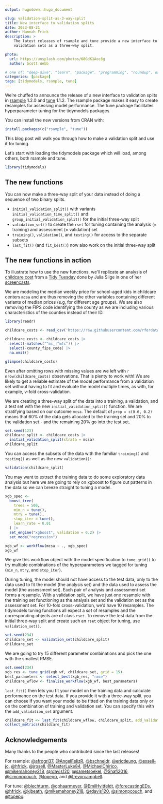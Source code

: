 ```yaml
---
output: hugodown::hugo_document

slug: validation-split-as-3-way-split
title: New interface to validation splits
date: 2023-08-21
author: Hannah Frick
description: >
    The latest releases of rsample and tune provide a new interface to 
    validation sets as a three-way split.

photo:
  url: https://unsplash.com/photos/68GdK1Aoc8g
  author: Scott Webb

# one of: "deep-dive", "learn", "package", "programming", "roundup", or "other"
categories: [package] 
tags: [tidymodels, rsample, tune]
---
```


<!--
TODO:
* [x] Look over / edit the post's title in the yaml
* [x] Edit (or delete) the description; note this appears in the Twitter card
* [x] Pick category and tags (see existing with `hugodown::tidy_show_meta()`)
* [x] Find photo & update yaml metadata
* [x] Create `thumbnail-sq.jpg`; height and width should be equal
* [x] Create `thumbnail-wd.jpg`; width should be >5x height
* [x] `hugodown::use_tidy_thumbnails()`
* [x] Add intro sentence, e.g. the standard tagline for the package
* [x] `usethis::use_tidy_thanks()`
-->

We're chuffed to announce the release of a new interface to validation splits in [rsample](https://rsample.tidymodels.org/) 1.2.0 and [tune](https://tune.tidymodels.org/) 1.1.2. The rsample package makes it easy to create resamples for assessing model performance. The tune package facilitates hyperparameter tuning for the tidymodels packages.

You can install the new versions from CRAN with:

```r
install.packages(c("rsample", "tune"))
```

This blog post will walk you through how to make a validation split and use it for tuning.

<!-- You can see a full list of changes in the [release notes]({ github_release }) -->

Let's start with loading the tidymodels package which will load, among others, both rsample and tune.

```r
library(tidymodels)
```

## The new functions

You can now make a three-way split of your data instead of doing a sequence of two binary splits.

- `initial_validation_split()` with variants `initial_validation_time_split()` and `group_initial_validation_split()` for the initial three-way split
- `validation_set()` to create the `rset` for tuning containing the analysis (= training) and assessment (= validation) set
- `training()`, `validation()`, and `testing()` for access to the separate subsets
- `last_fit()` (and `fit_best()`) now also work on the initial three-way split

## The new functions in action

To illustrate how to use the new functions, we'll replicate an analysis of [childcare cost](https://github.com/rfordatascience/tidytuesday/blob/master/data/2023/2023-05-09/readme.md) from a [Tidy Tuesday](https://github.com/rfordatascience/tidytuesday) done by Julia Silge in one of her [screencasts](https://juliasilge.com/blog/childcare-costs/).

We are modeling the median weekly price for school-aged kids in childcare centers `mcsa` and are thus removing the other variables containing different variants of median prices (e.g, for different age groups). We are also removing the FIPS code identifying the county as we are including various characteristics of the counties instead of their ID.

```r
library(readr)

childcare_costs <- read_csv('https://raw.githubusercontent.com/rfordatascience/tidytuesday/master/data/2023/2023-05-09/childcare_costs.csv')

childcare_costs <- childcare_costs |>
  select(-matches("^mc_|^mfc")) |>
  select(-county_fips_code) |>
  na.omit() 

glimpse(childcare_costs)
```

Even after omitting rows with missing values are we left with `r nrow(childcare_costs)` observations. That is plenty to work with! We are likely to get a reliable estimate of the model performance from a validation set without having to fit and evaluate the model multiple times, as with, for example, v-fold cross-validation.

We are creating a three-way split of the data into a training, a validation, and a test set with the new `initial_validation_split()` function. We are stratifying based on our outcome `mcsa`. The default of `prop = c(0.6, 0.2)` means that 60% of the data gets allocated to the training set and 20% to the validation set - and the remaining 20% go into the test set.

```r
set.seed(123)
childcare_split <- childcare_costs |>
  initial_validation_split(strata = mcsa)
childcare_split
```

You can access the subsets of the data with the familiar `training()` and `testing()` as well as the new `validation()`:

```r
validation(childcare_split)
```

You may want to extract the training data to do some exploratory data analysis but here we are going to rely on xgboost to figure out patterns in the data so we can breeze straight to tuning a model.

```r
xgb_spec <-
  boost_tree(
    trees = 500,
    min_n = tune(),
    mtry = tune(),
    stop_iter = tune(),
    learn_rate = 0.01
  ) |>
  set_engine("xgboost", validation = 0.2) |>
  set_mode("regression")

xgb_wf <- workflow(mcsa ~ ., xgb_spec)
xgb_wf
```

We give this workflow object with the model specification to `tune_grid()` to try multiple combinations of the hyperparameters we tagged for tuning (`min_n`, `mtry`, and `stop_iter`). 

<!-- But `tune_grid()` also needs data to fit the model on and data to assess the fitted model on! That's the training set and the validation set. The test set needs to be put aside until we've picked our final model. -->
<!-- The new `validation_set()` function takes our initial three-way split object and returns the training set and the validation set, ready for use with the tuning functions like `tune_grid()`. -->

During tuning, the model should not have access to the test data, only to the data used to fit the model (the analysis set) and the data used to assess the model (the assessment set). Each pair of analysis and assessment set forms a resample. With a validation split, we have just one resample with the training set functioning as the analysis set and the validation set as the assessment set. For 10-fold cross-validation, we'd have 10 resamples. The tidymodels tuning functions all expect a _set_ of resamples and the corresponding objects are of class `rset`. 
To remove the test data from the initial three-way split and create such an `rset` object for tuning, use `validation_set()`.

```r
set.seed(234)
childcare_set <- validation_set(childcare_split)
childcare_set
```

We are going to try 15 different parameter combinations and pick the one with the smallest RMSE.

```r
set.seed(234)
xgb_res <- tune_grid(xgb_wf, childcare_set, grid = 15)
best_parameters <- select_best(xgb_res, "rmse")
childcare_wflow <- finalize_workflow(xgb_wf, best_parameters)
```

`last_fit()` then lets you fit your model on the training data and calculate performance on the test data. If you provide it with a three-way split, you can choose if you want your model to be fitted on the training data only or on the combination of training and validation set. You can specify this with the `add_validation_set` argument.

```r
childcare_fit <- last_fit(childcare_wflow, childcare_split, add_validation_set = TRUE)
collect_metrics(childcare_fit)
```

## Acknowledgements

Many thanks to the people who contributed since the last releases!

For rsample: [&#x0040;afrogri37](https://github.com/afrogri37), [&#x0040;AngelFelizR](https://github.com/AngelFelizR), [&#x0040;bschneidr](https://github.com/bschneidr), [&#x0040;erictleung](https://github.com/erictleung), [&#x0040;exsell-jc](https://github.com/exsell-jc), [&#x0040;hfrick](https://github.com/hfrick), [&#x0040;jrosell](https://github.com/jrosell), [&#x0040;MasterLuke84](https://github.com/MasterLuke84), [&#x0040;MichaelChirico](https://github.com/MichaelChirico), [&#x0040;mikemahoney218](https://github.com/mikemahoney218), [&#x0040;rdavis120](https://github.com/rdavis120), [&#x0040;sametsoekel](https://github.com/sametsoekel), [&#x0040;Shafi2016](https://github.com/Shafi2016), [&#x0040;simonpcouch](https://github.com/simonpcouch), [&#x0040;topepo](https://github.com/topepo), and [&#x0040;trevorcampbell](https://github.com/trevorcampbell).

For tune: [&#x0040;blechturm](https://github.com/blechturm), [&#x0040;cphaarmeyer](https://github.com/cphaarmeyer), [&#x0040;EmilHvitfeldt](https://github.com/EmilHvitfeldt), [&#x0040;forecastingEDs](https://github.com/forecastingEDs), [&#x0040;hfrick](https://github.com/hfrick), [&#x0040;kjbeath](https://github.com/kjbeath), [&#x0040;mikemahoney218](https://github.com/mikemahoney218), [&#x0040;rdavis120](https://github.com/rdavis120), [&#x0040;simonpcouch](https://github.com/simonpcouch), and [&#x0040;topepo](https://github.com/topepo).
